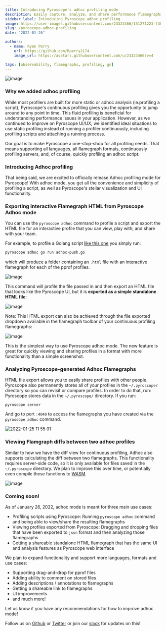 ```yaml
---
title: Introducing Pyroscope's adhoc profiling mode
description: Easily capture, analyze, and share performance flamegraphs
sidebar_label: Introducing Pyroscope adhoc profiling
image: https://user-images.githubusercontent.com/23323466/151271223-f308890a-8e32-42f6-ab2a-b78178e869da.png
slug: /pyroscope-adhoc-profiling
date: "2022-01-26"

authors:
  - name: Ryan Perry
    url: https://github.com/Rperry2174
    image_url: https://avatars.githubusercontent.com/u/23323466?v=4

tags: [observability, flamegraphs, profiling, go]
---
```


![image](https://user-images.githubusercontent.com/23323466/151271223-f308890a-8e32-42f6-ab2a-b78178e869da.png)


### Why we added adhoc profiling

While most profilers are built for more static or adhoc analysis (ie.profiling a script), Pyroscope's continuous profiling gives you the opportunity to jump around to any point in time. This fluid profiling is beneficial for understanding performance issues in your application. However, as we continued to improve on Pyroscope UI/UX, we identified ideal situations to use static profiling instead of running a profiler continuously, including profiling scripts and attaching a running process.

Our goal is to make Pyroscope a one-stop-shop for all profiling needs. That means supporting all languages, all flamegraph formats, continuously profiling servers, and, of course, quickly profiling an adhoc script.

### Introducing Adhoc profiling

That being said, we are excited to officially release Adhoc profiling mode for Pyroscope! With adhoc mode, you get all the convenience and simplicity of profiling a script, as well as Pyroscope's stellar visualization and UI functionality.
<!--truncate-->


### Exporting interactive Flamegraph HTML from Pyroscope Adhoc mode

You can use the `pyroscope adhoc` command to profile a script and export the HTML file for an interactive profile that you can view, play with, and share with your team.


For example, to profile a Golang script [like this one](https://github.com/pyroscope-io/pyroscope/blob/main/examples/adhoc/adhoc-push.go) you simply run:

```sh
pyroscope adhoc go run adhoc-push.go
```
which will produce a folder containing an `.html` file with an interactive flamegraph for each of the pprof profiles.

![image](https://user-images.githubusercontent.com/23323466/151047215-4cce89a1-4403-48c6-92b0-b6f1291af7c5.png)

This command will profile the file passed in and then export an HTML file that looks like the Pyroscope UI, but it is **exported as a simple standalone HTML file**:

![image](https://user-images.githubusercontent.com/23323466/151047638-f79db7c0-945e-4862-9c34-1654c89782fa.png)

Note: This HTML export can also be achieved through the file exported dropdown available in the flamegraph toolbar of your continuous profiling flamegraphs:

![image](https://user-images.githubusercontent.com/23323466/151273431-701f0fe4-4031-467e-8c13-189482771493.png)

This is the simplest way to use Pyroscope adhoc mode. The new feature is great for quickly viewing and sharing profiles in a format with more functionality than a simple screenshot.

### Analyzing Pyroscope-generated Adhoc Flamegraphs
HTML file export allows you to easily share profiles with other people. Pyroscope also permanently stores all of your profiles in the `~/.pyroscope/` directory so you can revisit or compare profiles. In order to do that, run:
Pyroscope stores data in the `~/.pyroscope/` directory. If you run:
```
pyroscope server
```
And go to port `:4040` to access the flamegraphs you have created via the `pyroscope adhoc` command.

![2022-01-25 11 55 01](https://user-images.githubusercontent.com/23323466/151049856-f2388755-97ca-40e7-9af7-ba6f374f1b89.gif)


### Viewing Flamgraph diffs between two adhoc profiles
Similar to how we have the diff view for continuous profiling, Adhoc also supports calculating the diff between two flamegraphs.
This functionality requires server-side code, so it is only available for files saved in the `~/.pyroscope` directory. We plan to improve this over time, or potentially even compile these functions to [WASM](https://github.com/pyroscope-io/pyroscope/pull/571).

![image](https://user-images.githubusercontent.com/23323466/151269754-fb1f8c1c-8a0b-48bc-9566-e860e7e08f8c.png)

### Coming soon!
As of January 26, 2022, adhoc mode is meant for three main use cases:
- Profiling scripts using Pyroscope: Running `pyroscope adhoc` command and being able to view/share the resulting flamegraphs
- Viewing profiles exported from Pyroscope: Dragging and dropping files that have been exported to `json` format and then analyzing those flamegraphs
- Getting a shareable standalone HTML flamegraph that has the same UI and analysis features as Pyroscope web interface

We plan to expand functionality and support more languages, formats and use cases:
- Supporting drag-and-drop for pprof files
- Adding ability to comment on stored files
- Adding descriptions / annotations to flamegraphs
- Getting a shareable link to flamegraphs
- UI improvements
- and much more!

Let us know if you have any recommendations for how to improve adhoc mode!

Follow us on [Github](https://github.com/pyroscope-io/pyroscope) or [Twitter](https://twitter.com/PyroscopeIO) or join our [slack](https://pyroscope.io/slack/) for updates on this!
